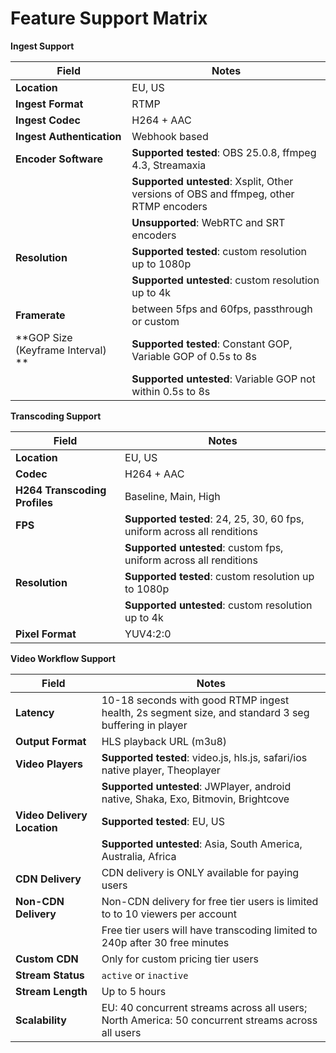 
<DocsLayout title="Feature Support Matrix - Livepeer.com" description="The Livepeer.com feature support matrix.">

# Feature Support Matrix

**Ingest Support**

| Field                             | Notes                                                                                 |
| --------------------------------- | ------------------------------------------------------------------------------------- |
| **Location**                      | EU, US                                                                                |
| **Ingest Format**                 | RTMP                                                                                  |
| **Ingest Codec**                  | H264 + AAC                                                                            |
| **Ingest Authentication**         | Webhook based                                                                         |
| **Encoder Software**              | **Supported tested**: OBS 25.0.8, ffmpeg 4.3, Streamaxia                              |
|                                   | **Supported untested**: Xsplit, Other versions of OBS and ffmpeg, other RTMP encoders |
|                                   | **Unsupported**: WebRTC and SRT encoders                                              |
| **Resolution**                    | **Supported tested**: custom resolution up to 1080p                                   |
|                                   | **Supported untested**: custom resolution up to 4k                                    |
| **Framerate**                     | between 5fps and 60fps, passthrough or custom                                         |
| **GOP Size (Keyframe Interval) ** | **Supported tested**: Constant GOP, Variable GOP of 0.5s to 8s                        |
|                                   | **Supported untested**: Variable GOP not within 0.5s to 8s                            |

**Transcoding Support**

| Field                         | Notes                                                                   |
| ----------------------------- | ----------------------------------------------------------------------- |
| **Location**                  | EU, US                                                                  |
| **Codec**                     | H264 + AAC                                                              |
| **H264 Transcoding Profiles** | Baseline, Main, High                                                    |
| **FPS**                       | **Supported tested**: 24, 25, 30, 60 fps, uniform across all renditions |
|                               | **Supported untested**: custom fps, uniform across all renditions       |
| **Resolution**                | **Supported tested**: custom resolution up to 1080p                     |
|                               | **Supported untested**: custom resolution up to 4k                      |
| **Pixel Format**              | YUV4:2:0                                                                |

**Video Workflow Support**

| Field                       | Notes                                                                                               |
| --------------------------- | --------------------------------------------------------------------------------------------------- |
| **Latency**                 | 10-18 seconds with good RTMP ingest health, 2s segment size, and standard 3 seg buffering in player |
| **Output Format**           | HLS playback URL (m3u8)                                                                             |
| **Video Players**           | **Supported tested**: video.js, hls.js, safari/ios native player, Theoplayer                        |
|                             | **Supported untested**: JWPlayer, android native, Shaka, Exo, Bitmovin, Brightcove                  |
| **Video Delivery Location** | **Supported tested**: EU, US                                                                        |
|                             | **Supported untested**: Asia, South America, Australia, Africa                                      |
| **CDN Delivery**            | CDN delivery is ONLY available for paying users                                                     |
| **Non-CDN Delivery**        | Non-CDN delivery for free tier users is limited to to 10 viewers per account                        |
|                             | Free tier users will have transcoding limited to 240p after 30 free minutes                         |
| **Custom CDN**              | Only for custom pricing tier users                                                                  |
| **Stream Status**           | `active` or `inactive`                                                                              |
| **Stream Length**           | Up to 5 hours                                                                                       |
| **Scalability**             | EU: 40 concurrent streams across all users; North America: 50 concurrent streams across all users   |

</DocsLayout>
